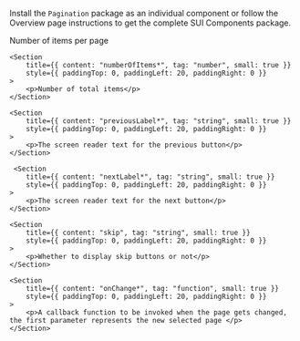 
<Section
	title="Installation"
	contained={true}
	style={{ paddingTop: 20, paddingBottom: 0 }}
>
	<p>
		Install the <Code small={true}>Pagination</Code> package as an individual
		component or follow the Overview page instructions to get the complete SUI
		Components package.
	</p>
</Section>

<Section title="Props" border={true}>
	<Section
		title={{ content: "limit", tag: "number", small: true }}
		style={{ paddingTop: 0, paddingLeft: 20, paddingRight: 0 }}
	>
		<p>Number of items per page</p>
	</Section>

    <Section
    	title={{ content: "numberOfItems*", tag: "number", small: true }}
    	style={{ paddingTop: 0, paddingLeft: 20, paddingRight: 0 }}
    >
    	<p>Number of total items</p>
    </Section>

    <Section
    	title={{ content: "previousLabel*", tag: "string", small: true }}
    	style={{ paddingTop: 0, paddingLeft: 20, paddingRight: 0 }}
    >
    	<p>The screen reader text for the previous button</p>
    </Section>

     <Section
    	title={{ content: "nextLabel*", tag: "string", small: true }}
    	style={{ paddingTop: 0, paddingLeft: 20, paddingRight: 0 }}
    >
    	<p>The screen reader text for the next button</p>
    </Section>

    <Section
    	title={{ content: "skip", tag: "string", small: true }}
    	style={{ paddingTop: 0, paddingLeft: 20, paddingRight: 0 }}
    >
    	<p>Whether to display skip buttons or not</p>
    </Section>

    <Section
    	title={{ content: "onChange*", tag: "function", small: true }}
    	style={{ paddingTop: 0, paddingLeft: 20, paddingRight: 0 }}
    >
    	<p>A callback function to be invoked when the page gets changed, the first parameter represents the new selected page </p>
    </Section>

</Section>
